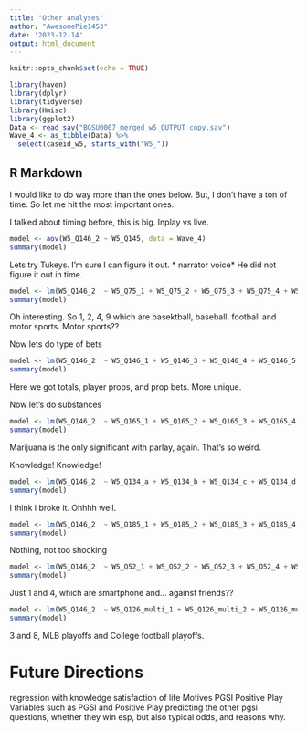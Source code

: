 ```yaml
---
title: "Other analyses"
author: "AwesomePie1453"
date: '2023-12-14'
output: html_document
---
```


```r
knitr::opts_chunk$set(echo = TRUE)
```

```r
library(haven)
library(dplyr)
library(tidyverse)
library(Hmisc)
library(ggplot2)
Data <- read_sav("BGSU0007_merged_w5_OUTPUT copy.sav")
Wave_4 <- as_tibble(Data) %>%
  select(caseid_w5, starts_with("W5_"))
```
## R Markdown

I would like to do way more than the ones below. But, I don't have a ton of time. So let me hit the most important ones.

I talked about timing before, this is big. Inplay vs live.

```r
model <- aov(W5_Q146_2 ~ W5_Q145, data = Wave_4)
summary(model)
```
Lets try Tukeys. I'm sure I can figure it out. 
* narrator voice*
He did not figure it out in time. 

```r
model <- lm(W5_Q146_2  ~ W5_Q75_1 + W5_Q75_2 + W5_Q75_3 + W5_Q75_4 + W5_Q75_5 + W5_Q75_6 + W5_Q75_7 + W5_Q75_8 + W5_Q75_9 + W5_Q75_10 + W5_Q75_11, data = Wave_4)
summary(model)
```
Oh interesting. So 1, 2, 4, 9 which are basektball, baseball, football and motor sports. Motor sports??


Now lets do type of bets

```r
model <- lm(W5_Q146_2  ~ W5_Q146_1 + W5_Q146_3 + W5_Q146_4 + W5_Q146_5 + W5_Q146_6 + W5_Q146_7, data = Wave_4)
summary(model)
```
Here we got totals, player props, and prop bets. More unique. 

Now let's do substances 

```r
model <- lm(W5_Q146_2  ~ W5_Q165_1 + W5_Q165_2 + W5_Q165_3 + W5_Q165_4 + W5_Q165_5 + W5_Q165_6 + W5_Q165_7 + W5_Q165_8 + W5_Q165_9, data = Wave_4)
summary(model)
```

Marijuana is the only significant with parlay, again. That's so weird. 

Knowledge! Knowledge! 


```r
model <- lm(W5_Q146_2  ~ W5_Q134_a + W5_Q134_b + W5_Q134_c + W5_Q134_d + W5_Q134_e + W5_Q134_f + W5_Q134_g + W5_Q134_h + W5_Q134_i + W5_Q134_j + W5_Q134_k, data = Wave_4)
summary(model)
```
I think i broke it. Ohhhh well. 


```r
model <- lm(W5_Q146_2  ~ W5_Q185_1 + W5_Q185_2 + W5_Q185_3 + W5_Q185_4 + W5_Q185_5 + W5_Q185_6 + W5_Q185_7 + W5_Q185_8 + W5_Q185_9 + W5_Q185_10 + W5_Q185_11 + W5_Q185_12 + W5_Q185_13 + W5_Q185_14, data = Wave_4)
summary(model)
```
Nothing, not too shocking 


```r
model <- lm(W5_Q146_2  ~ W5_Q52_1 + W5_Q52_2 + W5_Q52_3 + W5_Q52_4 + W5_Q52_5, data = Wave_4)
summary(model)
```
Just 1 and 4, which are smartphone and... against friends?? 


```r
model <- lm(W5_Q146_2  ~ W5_Q126_multi_1 + W5_Q126_multi_2 + W5_Q126_multi_3 + W5_Q126_multi_4 + W5_Q126_multi_5 + W5_Q126_multi_6 + W5_Q126_multi_7 + W5_Q126_multi_8, data = Wave_4)
summary(model)
```
3 and 8, MLB playoffs and College football playoffs. 


# Future Directions 

regression with knowledge 
satisfaction of life 
Motives 
PGSI
Positive Play
Variables such as PGSI and Positive Play predicting the other pgsi questions, whether they win esp, but also typical odds, and reasons why. 
